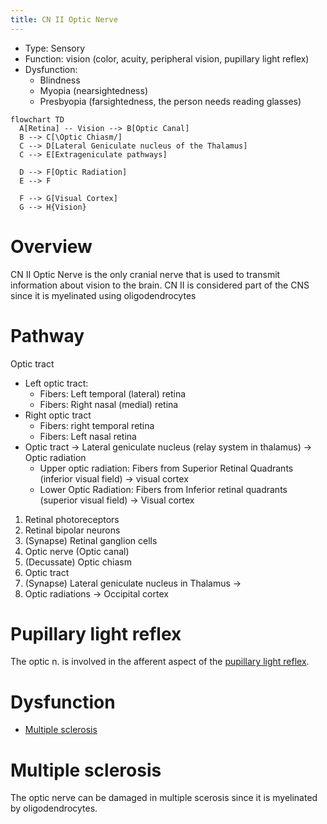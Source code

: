 ```yaml
---
title: CN II Optic Nerve
---
```


<!-- 
to read
- Chapter 12 Brainstem I: Surface Anatomy and Cranial Nerves @blumenfeldNeuroanatomyClinicalCases2022 

-->

- Type: Sensory
- Function: vision (color, acuity, peripheral vision, pupillary light reflex)
- Dysfunction:
    - Blindness
    - Myopia (nearsightedness)
    - Presbyopia (farsightedness, the person needs reading glasses)

```mermaid
flowchart TD
  A[Retina] -- Vision --> B[Optic Canal]
  B --> C[\Optic Chiasm/]
  C --> D[Lateral Geniculate nucleus of the Thalamus]
  C --> E[Extrageniculate pathways]
  
  D --> F[Optic Radiation]
  E --> F

  F --> G[Visual Cortex]
  G --> H{Vision}
```

# Overview
CN II Optic Nerve is the only cranial nerve that is used to transmit information about vision to the brain.
CN II is considered part of the CNS since it is myelinated using oligodendrocytes

# Pathway

Optic tract

- Left optic tract: 
    - Fibers: Left temporal (lateral) retina
    - Fibers: Right nasal (medial) retina
- Right optic tract
    - Fibers: right temporal retina
    - Fibers: Left nasal retina
- Optic tract -> Lateral geniculate nucleus (relay system in thalamus) -> Optic radiation
    - Upper optic radiation: Fibers from Superior Retinal Quadrants (inferior visual field) -> visual cortex
    - Lower Optic Radiation: Fibers from Inferior retinal quadrants (superior visual field) -> Visual cortex

1. Retinal photoreceptors
2. Retinal bipolar neurons
3. (Synapse) Retinal ganglion cells
4. Optic nerve (Optic canal)
5. (Decussate) Optic chiasm
6. Optic tract
7. (Synapse) Lateral geniculate nucleus in Thalamus -> 
8. Optic radiations -> Occipital cortex

# Pupillary light reflex

The optic n. is involved in the afferent aspect of the [pupillary light reflex]({{< var ref-pupillary-light-reflex.path >}}).


# Dysfunction

- [Multiple sclerosis](#multiple-sclerosis)

# Multiple sclerosis
The optic nerve can be damaged in multiple scerosis since it is myelinated by oligodendrocytes.

